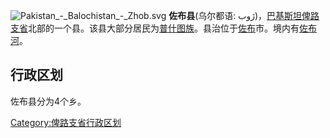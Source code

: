 [[File:Pakistan_-_Balochistan_-_Zhob.svg|right]]
'''佐布县'''(乌尔都语: ژوب)，[[巴基斯坦|巴基斯坦]][[俾路支省|俾路支省]]北部的一个县。该县大部分居民为[[普什图族|普什图族]]。县治位于[[佐布|佐布]]市。境内有[[佐布河|佐布河]]。

== 行政区划 ==
佐布县分为4个乡。

{{俾路支省行政区划}}
{{Pakistan-geo-stub}}
[[Category:俾路支省行政区划|Category:俾路支省行政区划]]